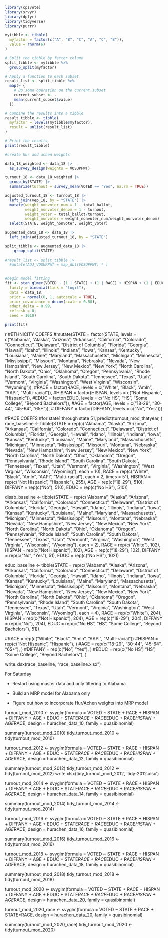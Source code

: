 ```r
library(cpsvote)
library(srvyr)
library(dplyr)
library(tidyverse)
library(purrr)
```

```r
mytibble <- tibble(
  myfactor = factor(c("A", "B", "C", "A", "C", "B")),
  value = rnorm(6)
)

# Split the tibble by factor column
split_tibble <- mytibble %>% 
  group_split(myfactor)

# Apply a function to each subset
result_list <- split_tibble %>% 
  map(~ {
    # Do some operation on the current subset
    current_subset <- .
    mean(current_subset$value)
  })

# Combine the results into a tibble
result_tibble <- tibble(
  myfactor = levels(mytibble$myfactor),
  result = unlist(result_list)
)

# Print the results
print(result_tibble)
```








```r
#create hur and achen weights

data_18_weighted <- data_18 |>
  as_survey_design(weights = VOSUPPWT)

turnout_18 <- data_18_weighted |>
  group_by(STATE) |>
  summarize(turnout = survey_mean(VOTED == "Yes", na.rm = TRUE))

adjusted_turnout_18 <- turnout_18 |>
  left_join(vep_18, by = "STATE") |>
  mutate(weight_nonvoter_num = 1 - total_ballot,
         weight_nonvoter_denom = 1 - turnout,
         weight_voter = total_ballot/turnout,
         weight_nonvoter = weight_nonvoter_num/weight_nonvoter_denom) |>
  select(STATE, weight_nonvoter, weight_voter)

augmented_data_18 <- data_18 |>
  left_join(adjusted_turnout_18, by = "STATE")

split_tibble <- augmented_data_18 |>
    group_split(STATE)
  
#result_list <- split_tibble |>
  #mutate(ADJ_VOSUPPWT = map_dbl(VOSUPPWT) * )
  
```

```r
#begin model fitting
fit <- stan_glmer(VOTED ~ (1 | STATE) + (1 | RACE) + HISPAN + (1 | EDUC) + (1 | AGE) + DIFFANY,
  family = binomial(link = "logit"),
  data = data_18,
  prior = normal(0, 1, autoscale = TRUE),
  prior_covariance = decov(scale = 0.50),
  adapt_delta = 0.99,
  refresh = 0,
  seed = 1010)

print(fit)
```

{r}
#ETHNICITY COEFFS
#mutate(STATE = factor(STATE, levels = c("Alabama", "Alaska", "Arizona", "Arkansas", "California", "Colorado", "Connecticut", "Delaware", "District of Columbia", "Florida", "Georgia", "Hawaii", "Idaho", "Illinois", "Indiana", "Iowa", "Kansas", "Kentucky", "Louisiana", "Maine", "Maryland", "Massachusetts", "Michigan", "Minnesota", "Mississippi", "Missouri", "Montana", "Nebraska", "Nevada", "New Hampshire", "New Jersey", "New Mexico", "New York", "North Carolina", "North Dakota", "Ohio", "Oklahoma", "Oregon", "Pennsylvania", "Rhode Island", "South Carolina", "South Dakota", "Tennessee", "Texas", "Utah", "Vermont", "Virginia", "Washington", "West Virginia", "Wisconsin", "Wyoming")),
         #RACE = factor(RACE, levels = c("White", "Black", "AmIn", "AAPI", "Multi-racial")),
         #HISPAN = factor(HISPAN, levels = c("Not Hispanic", "Hispanic")),
         #EDUC = factor(EDUC, levels = c("No HS", "HS", "Some College", "Beyond Bachelors")),
         #AGE = factor(AGE, levels = c("18-29", "30-44", "45-64", "65+")),
        # DIFFANY = factor(DIFFANY, levels = c("No", "Yes")))
        
#RACE COEFFS
#for state1 through state 51, predict(turnout_mod_thatyear, )
race_baseline <- tibble(STATE = rep(c("Alabama", "Alaska", "Arizona", "Arkansas", "California", "Colorado", "Connecticut", "Delaware", "District of Columbia", "Florida", "Georgia", "Hawaii", "Idaho", "Illinois", "Indiana", "Iowa", "Kansas", "Kentucky", "Louisiana", "Maine", "Maryland", "Massachusetts", "Michigan", "Minnesota", "Mississippi", "Missouri", "Montana", "Nebraska", "Nevada", "New Hampshire", "New Jersey", "New Mexico", "New York", "North Carolina", "North Dakota", "Ohio", "Oklahoma", "Oregon", "Pennsylvania", "Rhode Island", "South Carolina", "South Dakota", "Tennessee", "Texas", "Utah", "Vermont", "Virginia", "Washington", "West Virginia", "Wisconsin", "Wyoming"), each = 10), 
                             RACE = rep(c("White", "Black", "AmIn", "AAPI", "Multi-racial"), each = 2, times = 51), 
                             HISPAN = rep(c("Not Hispanic", "Hispanic"), 255),
                             AGE = rep(c("18-29"), 510),
                             DIFFANY = rep(c("No"), 510), 
                             EDUC = rep(c("No HS"), 510))

disab_baseline <- tibble(STATE = rep(c("Alabama", "Alaska", "Arizona", "Arkansas", "California", "Colorado", "Connecticut", "Delaware", "District of Columbia", "Florida", "Georgia", "Hawaii", "Idaho", "Illinois", "Indiana", "Iowa", "Kansas", "Kentucky", "Louisiana", "Maine", "Maryland", "Massachusetts", "Michigan", "Minnesota", "Mississippi", "Missouri", "Montana", "Nebraska", "Nevada", "New Hampshire", "New Jersey", "New Mexico", "New York", "North Carolina", "North Dakota", "Ohio", "Oklahoma", "Oregon", "Pennsylvania", "Rhode Island", "South Carolina", "South Dakota", "Tennessee", "Texas", "Utah", "Vermont", "Virginia", "Washington", "West Virginia", "Wisconsin", "Wyoming"), each = 2), 
                             RACE = rep(c("White"), 102), 
                             HISPAN = rep(c("Not Hispanic"), 102),
                             AGE = rep(c("18-29"), 102),
                             DIFFANY = rep(c("No", "Yes"), 51), 
                             EDUC = rep(c("No HS"), 102))

educ_baseline <- tibble(STATE = rep(c("Alabama", "Alaska", "Arizona", "Arkansas", "California", "Colorado", "Connecticut", "Delaware", "District of Columbia", "Florida", "Georgia", "Hawaii", "Idaho", "Illinois", "Indiana", "Iowa", "Kansas", "Kentucky", "Louisiana", "Maine", "Maryland", "Massachusetts", "Michigan", "Minnesota", "Mississippi", "Missouri", "Montana", "Nebraska", "Nevada", "New Hampshire", "New Jersey", "New Mexico", "New York", "North Carolina", "North Dakota", "Ohio", "Oklahoma", "Oregon", "Pennsylvania", "Rhode Island", "South Carolina", "South Dakota", "Tennessee", "Texas", "Utah", "Vermont", "Virginia", "Washington", "West Virginia", "Wisconsin", "Wyoming"), each = 4), 
                             RACE = rep(c("White"), 204), 
                             HISPAN = rep(c("Not Hispanic"), 204),
                             AGE = rep(c("18-29"), 204),
                             DIFFANY = rep(c("No"), 204), 
                             EDUC = rep(c("No HS", "HS", "Some College", "Beyond Bachelors"), 51))

#RACE = rep(c("White", "Black", "AmIn", "AAPI", "Multi-racial"))
#HISPAN = rep(c("Not Hispanic", "Hispanic"), )
#AGE = rep(c("18-29", "30-44", "45-64", "65+"), )
#DIFFANY = rep(c("No", "Yes"), )
#EDUC = rep(c("No HS", "HS", "Some College", "Beyond Bachelors"), )

write.xlsx(race_baseline, "race_baseline.xlsx")

For Saturday

-   Restart using master data and only filtering to Alabama

-   Build an MRP model for Alabama only

-   Figure out how to incorporate Hur/Achen weights into MRP model


turnout_mod_2010 <- svyglm(formula = VOTED ~ STATE + RACE + HISPAN + DIFFANY + AGE + EDUC + STATE*RACE + RACE*EDUC + RACE*HISPAN + AGE*RACE, design = hurachen_data_10, family = quasibinomial)

summary(turnout_mod_2010)
tidy_turnout_mod_2010 <- tidy(turnout_mod_2010)


turnout_mod_2012 <- svyglm(formula = VOTED ~ STATE + RACE + HISPAN + DIFFANY + AGE + EDUC + STATE*RACE + RACE*EDUC + RACE*HISPAN + AGE*RACE, design = hurachen_data_12, family = quasibinomial)

summary(turnout_mod_2012)
tidy_turnout_mod_2012 <- tidy(turnout_mod_2012)
write.xlsx(tidy_turnout_mod_2012, 'tidy-2012.xlsx')

turnout_mod_2014 <- svyglm(formula = VOTED ~ STATE + RACE + HISPAN + DIFFANY + AGE + EDUC + STATE*RACE + RACE*EDUC + RACE*HISPAN + AGE*RACE, design = hurachen_data_14, family = quasibinomial)

summary(turnout_mod_2014)
tidy_turnout_mod_2014 <- tidy(turnout_mod_2014)

turnout_mod_2016 <- svyglm(formula = VOTED ~ STATE + RACE + HISPAN + DIFFANY + AGE + EDUC + STATE*RACE + RACE*EDUC + RACE*HISPAN + AGE*RACE, design = hurachen_data_16, family = quasibinomial)

summary(turnout_mod_2016)
tidy_turnout_mod_2016 <- tidy(turnout_mod_2016)

turnout_mod_2018 <- svyglm(formula = VOTED ~ STATE + RACE + HISPAN + DIFFANY + AGE + EDUC + STATE*RACE + RACE*EDUC + RACE*HISPAN + AGE*RACE, design = hurachen_data_18, family = quasibinomial)

summary(turnout_mod_2018)
tidy_turnout_mod_2018 <- tidy(turnout_mod_2018)

turnout_mod_2020 <- svyglm(formula = VOTED ~ STATE + RACE + HISPAN + DIFFANY + AGE + EDUC + STATE*RACE + RACE*EDUC + RACE*HISPAN + AGE*RACE, design = hurachen_data_20, family = quasibinomial)

turnout_mod_2020_race <- svyglm(formula = VOTED ~ STATE + RACE + STATE*RACE, design = hurachen_data_20, family = quasibinomial)

summary(turnout_mod_2020_race)
tidy_turnout_mod_2020 <- tidy(turnout_mod_2020)